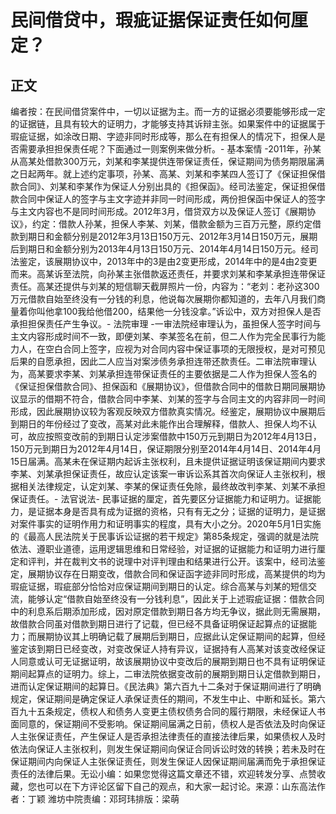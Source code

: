 # 民间借贷中，瑕疵证据保证责任如何厘定？
## 正文
编者按：在民间借贷案件中，一切以证据为主。而一方的证据必须要能够形成一定的证据链，且具有较大的证明力，才能够支持其诉辩主张。如果案件中的证据属于瑕疵证据，如涂改日期、字迹非同时形成等，那么在有担保人的情况下，担保人是否需要承担担保责任呢？下面通过一则案例来做分析。- 基本案情 -2011年，孙某从高某处借款300万元，刘某和李某提供连带保证责任，保证期间为债务期限届满之日起两年。就上述约定事项，孙某、高某、刘某和李某四人签订了《保证担保借款合同》、刘某和李某作为保证人分别出具的《担保函》。经司法鉴定，保证担保借款合同中保证人的签字与主文字迹并非同一时间形成，两份担保函中保证人的签字与主文内容也不是同时间形成。2012年3月，借贷双方以及保证人签订《展期协议》，约定：借款人孙某，担保人李某、刘某，借款金额为三百万元整，原约定借款到期日和金额分别是2012年3月13日150万元、2012年3月14日150万元，展期后到期日和金额分别为2013年4月13日150万元、2014年4月14日150万元。经司法鉴定，该展期协议中，2013年中的3是由2变更形成，2014年中的是4由2变更而来。高某诉至法院，向孙某主张借款返还责任，并要求刘某和李某承担连带保证责任。高某还提供与刘某的短信聊天截屏照片一份，内容为：“老刘：老孙这300万元借款自始至终没有一分钱的利息，他说每次展期你都知道的，去年八月我们商量着你叫他拿100我给他借200，结果他一分钱没拿。”诉讼中，双方对担保人是否承担担保责任产生争议。- 法院审理 -一审法院经审理认为，虽担保人签字时间与主文内容形成时间不一致，即便刘某、李某签名在前，但二人作为完全民事行为能力人，在空白合同上签字，应视为对合同内容中保证事项的无限授权，是对可预见后果的自愿承担，因此二人应当对案涉债务承担连带还款责任。二审法院审理认为，高某要求李某、刘某承担连带保证责任的主要依据是二人作为担保人签名的《保证担保借款合同》、担保函和《展期协议》，但借款合同中的借款日期同展期协议显示的借期不符合，借款合同中李某、刘某的签字与合同主文的内容非同一时间形成，因此展期协议较为客观反映双方借款真实情况。经鉴定，展期协议中展期后到期日的年份经过了变改，高某对此未能作出合理解释，借款人、担保人均不认可，故应按照变改前的到期日认定涉案借款中150万元到期日为2012年4月13日，150万元到期日为2012年4月14日，保证期限分别至2014年4月14日、2014年4月15日届满。高某未在保证期内起诉主张权利，且未提供证据证明该保证期间内要求李某、刘某承担保证责任，故应认定该案一审诉讼系其首次向保证人主张权利，根据相关法律规定，认定刘某、李某的保证责任免除，最终故改判李某、刘某不承担保证责任。- 法官说法- 民事证据的厘定，首先要区分证据能力和证明力。证据能力，是证据本身是否具有成为证据的资格，只有有无之分；证据的证明力，是证据对案件事实的证明作用力和证明事实的程度，具有大小之分。2020年5月1日实施的《最高人民法院关于民事诉讼证据的若干规定》第85条规定，强调的就是法院依法、遵职业道德，运用逻辑思维和日常经验，对证据的证据能力和证明力进行厘定和评判，并在裁判文书的说理中对评判理由和结果进行公开。该案中，经司法鉴定，展期协议存在日期变改，借款合同和保证函字迹非同时形成，高某提供的均为瑕疵证据，瑕疵部分恰恰对应保证期间到期日的认定。综合高某与刘某的短信交流，能够认定“借款自始至终没有一分钱利息”，因此关于上述瑕疵证据：借款合同中的利息系后期添加形成，因对原定借款到期日各方均无争议，据此则无需展期，故借款合同虽对借款到期日进行了记载，但已经不具备证明保证起算点的证据能力；而展期协议其上明确记载了展期后到期日，应据此认定保证期间的起算，但经鉴定该到期日已经变改，对变改保证人持有异议，证据持有人高某对该变改经保证人同意或认可无证据证明，故该展期协议中变改后的展期到期日也不具有证明保证期间起算点的证明力。综上，二审法院依据变改前的展期到期日认定借款到期日，进而认定保证期间的起算日。《民法典》第六百九十二条对于保证期间进行了明确规定，保证期间是确定保证人承保证责任的期间，不发生中止、中断和延长。第六百九十五条规定，债权人和债务人变更主债权债务合同的履行期限，未经保证人书面同意的，保证期间不受影响。保证期间届满之日前，债权人是否依法及时向保证人主张保证责任，产生保证人是否承担法律责任的直接法律后果，如果债权人及时依法向保证人主张权利，则发生保证期间向保证合同诉讼时效的转换；若未及时在保证期间内向保证人主张保证责任，则发生保证人因保证期间届满而免于承担保证责任的法律后果。无讼小编：如果您觉得这篇文章还不错，欢迎转发分享、点赞收藏，您也可以在下方评论区留下自己的观点，和大家一起讨论。来源：山东高法作者：丁颖 潍坊中院责编：邓珂玮排版：梁萌